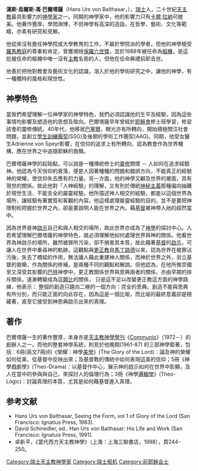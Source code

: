 '''漢斯·烏爾斯·馮·巴爾塔薩'''（Hans Urs von Balthasar，{{Bd|1905年||1988年}}），[[瑞士|瑞士]]人，二十世紀[[天主教|天主教]]最具影響力的[[神學家|神學家]]之一。同期的神學家中，他的影響力只有[[卡爾·拉納|卡爾·拉納]]可媲美。他著作豐厚，學問淵博，不但神學有高深的造詣，在哲學、藝術、文化等範疇，亦素有研究和見解。

他從來沒有擔任神學院或大學教育的工作，不屬於學院派的學者，但他的神學極受[[羅馬教庭|羅馬教庭]]的尊重和肯定，曾獲頒授[[保羅六世獎|保羅六世獎]]，並於1988年被任命為[[樞機|樞機]]，是這批被任命的樞機中唯一沒有[[主教|主教]]名銜的人，但他在任命典禮前即去世。

他善於把他對教會及藝術文化的認識，溶入於他的學術研究之中，讓他的神學，有一種獨特的風格和現世性。

== 神學特色 ==
當我們希望理解一位神學家的神學特色，我們必須認識他的生平及經驗，因為這些事情均影響及塑造他的思想及取向。巴爾塔薩早年曾經於[[耶穌會|耶穌會]]修士班學習，修習該會的靈修傳統。40年代，他移居[[巴塞爾|巴塞爾]]，眼光亦有所轉向，開始積極關注社會問題，並創立[[學生訓練團契|學生訓練團契]](SSG)及後期的學術工作團契(AAG)。同期，他受女醫生Adrienne von Speyr影響，在信仰的追求上有所轉向，認為教會作為世界機構，應在世界之中追隨耶穌的救贖。 

巴爾塔薩神學的起始點，可以說是一種傳統修士的[[靈修|靈修]]關懷 － 人如何在追求經驗神。他認為今天信仰的衰落，便是人因著種種的問題和錯誤方向，不能真正的經驗神的榮耀，使信仰失去應有的力量。另一方面，他的神學又顧及世界的層面，具有現世的關係。故此他對「人神經驗」的理解，又有別於傳統[[神秘主義|神秘主義]]那種偏向抽離於現世生活、不能言全的屬靈經驗。他所描述神人相交的經驗，都是以這個世界為場所，讓經驗有著實質和客觀的內容。他這樣處理屬靈經驗的目的，並不是要把神限制和把握於世界之內，卻是要說明人能在世界之內，藉[[基督|基督]]被神帶入祂的超然當中。

因為世界是神[[啟示|啟示]]自己和與人相交的場所，故此世界亦成為了[[神學|神學]]的探討中心。人若希望理解巴爾塔薩的神學特色，就必須理解他如何處理世界與神的關係。他看世界為神啟示的場所，雖然被罪所污染，卻不損害其本質，故此藉著[[基督|基督]]的[[啟示|啟示]]，可讓人在世界中重尋神的軌跡。這觀點與[[更正教|更正教]]自[[馬丁路德|馬丁路德]]以來，認為世界在被罪沾污後，失去了橋樑的作用，無法讓人藉此重建神人關係，而神於世界之外，另立基督的救贖，作為關係的修補，是兩種不同的觀點和解說。但他認為，在他所推崇備至又深受其影響的[[卡爾·巴特|巴特]]神學中，更正教關係世界與恩典兩者的關係，亦由早期的排斥關係，遂漸轉變成為這[[類比|類比]]的關係， 只是這不足以改變更正教這方面的神學路線，他表示： 
整個的創造只趨向二極的一個方向：完全的恩典。創造不能與恩典有所分別，而只能正面的向此存在，因為這是一個比喻，而比喻的最終意義卻是穩藏著，直至它接受到神恩典啟示出來的真理。

== 著作 ==

巴爾塔薩一生的著作豐厚，本身亦是[[天主教神學學刊|天主教神學學刊]]《[[Communio|Communio]]》（1972－）的創辦人之一。而他的整套神學系統，則見於他晚期(1961-87) 的三部神學鉅著，包括：6冊(英文7冊)的《榮耀：神學[[美學|美學]]》(The Glory of the Lord)：論及神的榮耀如何從美、從基督中反映出來；及基督教的傳統中如何表現這美的信仰；5冊《神學戲劇學》(Theo-Drama)：以基督作中心，展示神的啟示如何在世界中彰顯，及人在當中的參與與自己，來探討人的倫理行為；3冊《神學[[邏輯學|邏輯學]]》(Theo-Logic)：討論真理的本質，尤其是如何藉基督進入真理。

== 参考文献 ==
{{Reflist}}
* Hans Urs von Balthasar, Seeing the Form, vol 1 of Glory of the Lord (San Francisco: Ignatius Press, 1983).
* David Schinedler, ed.. Han Urs von Balthasar: His Life and Work (San Francisco: Ignatuis Press, 1991).
* 卓新平，《當代西方天主教神學》（上海：上海三聯書店，1998），頁244-250。

{{Authority control}}
[[Category:瑞士天主教神學家|Category:瑞士天主教神學家]]
[[Category:瑞士枢机|Category:瑞士枢机]]
[[Category:前耶稣会士|Category:前耶稣会士]]